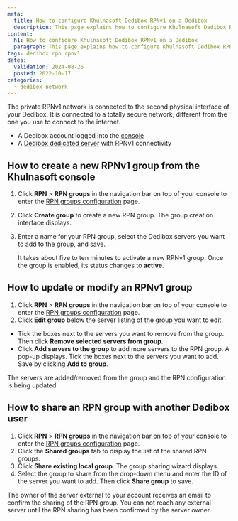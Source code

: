 ```yaml
---
meta:
  title: How to configure Khulnasoft Dedibox RPNv1 on a Dedibox
  description: This page explains how to configure Khulnasoft Dedibox RPNv1 on a Dedibox
content:
  h1: How to configure Khulnasoft Dedibox RPNv1 on a Dedibox
  paragraph: This page explains how to configure Khulnasoft Dedibox RPNv1 on a Dedibox
tags: dedibox rpn rpnv1
dates:
  validation: 2024-08-26
  posted: 2022-10-17
categories:
  - dedibox-network
---
```


The private RPNv1 network is connected to the second physical interface of your Dedibox. It is connected to a totally secure network, different from the one you use to connect to the internet.

<Macro id="requirements" />

- A Dedibox account logged into the [console](https://console.online.net)
- A [Dedibox dedicated server](https://www.khulnasoft.com/en/dedibox) with RPNv1 connectivity

## How to create a new RPNv1 group from the Khulnasoft console

1. Click **RPN** > **RPN groups** in the navigation bar on top of your console to enter the [RPN groups configuration](http://console.online.net/en/server/rpn) page.
2. Click **Create group** to create a new RPN group. The group creation interface displays.
3. Enter a name for your RPN group, select the Dedibox servers you want to add to the group, and save.

    <Message type="tip">

    It takes about five to ten minutes to activate a new RPNv1 group. Once the group is enabled, its status changes to **active**.

    </Message>

## How to update or modify an RPNv1 group

1. Click **RPN** > **RPN groups** in the navigation bar on top of your console to enter the [RPN groups configuration](http://console.online.net/en/server/rpn) page.
2. Click **Edit group** below the server listing of the group you want to edit.

  * Tick the boxes next to the servers you want to remove from the group. Then click **Remove selected servers from group**.
  * Click **Add servers to the group** to add more servers to the RPN group. A pop-up displays. Tick the boxes next to the servers you want to add. Save by clicking **Add to group**.

The servers are added/removed from the group and the RPN configuration is being updated.

## How to share an RPN group with another Dedibox user

1. Click **RPN** > **RPN groups** in the navigation bar on top of your console to enter the [RPN groups configuration](http://console.online.net/en/server/rpn) page.
2. Click the **Shared groups** tab to display the list of the shared RPN groups.
3. Click **Share existing local group**. The group sharing wizard displays.
4. Select the group to share from the drop-down menu and enter the ID of the server you want to add. Then click **Share group** to save.

<Message type="note">
  The owner of the server external to your account receives an email to confirm the sharing of the RPN group. You can not reach any external server until the RPN sharing has been confirmed by the server owner.
</Message>



